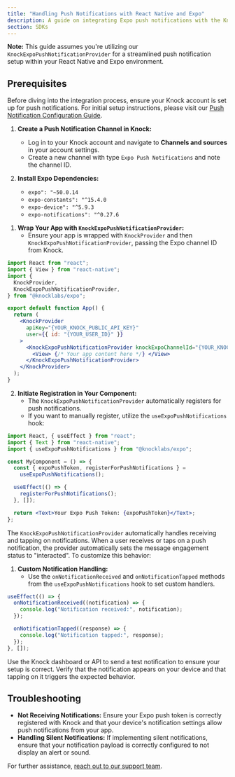 ```yaml
---
title: "Handling Push Notifications with React Native and Expo"
description: A guide on integrating Expo push notifications with the Knock SDK in your React Native application.
section: SDKs
---
```


**Note:** This guide assumes you're utilizing our `KnockExpoPushNotificationProvider` for a streamlined push notification setup within your React Native and Expo environment.

## Prerequisites

Before diving into the integration process, ensure your Knock account is set up for push notifications. For initial setup instructions, please visit our [Push Notification Configuration Guide](/integrations/push/overview).

<Steps titleSize="h2">

<Step title="Setting Up Push Notifications with Expo">

1. **Create a Push Notification Channel in Knock:**

   - Log in to your Knock account and navigate to **Channels and sources** in your account settings.
   - Create a new channel with type `Expo Push Notifications` and note the channel ID.

2. **Install Expo Dependencies:**
   - `expo": "~50.0.14`
   - `expo-constants": "^15.4.0`
   - `expo-device": "^5.9.3`
   - `expo-notifications": "^0.27.6`

</Step>

<Step title="Registering for Push Notifications">

1. **Wrap Your App with `KnockExpoPushNotificationProvider`:**
   - Ensure your app is wrapped with `KnockProvider` and then `KnockExpoPushNotificationProvider`, passing the Expo channel ID from Knock.

```jsx
import React from "react";
import { View } from "react-native";
import {
  KnockProvider,
  KnockExpoPushNotificationProvider,
} from "@knocklabs/expo";

export default function App() {
  return (
    <KnockProvider
      apiKey="{YOUR_KNOCK_PUBLIC_API_KEY}"
      user={{ id: "{YOUR_USER_ID}" }}
    >
      <KnockExpoPushNotificationProvider knockExpoChannelId="{YOUR_KNOCK_EXPO_CHANNEL_ID}">
        <View> {/* Your app content here */} </View>
      </KnockExpoPushNotificationProvider>
    </KnockProvider>
  );
}
```

2. **Initiate Registration in Your Component:**
   - The `KnockExpoPushNotificationProvider` automatically registers for push notifications.
   - If you want to manually register, utilize the `useExpoPushNotifications` hook:

```jsx
import React, { useEffect } from "react";
import { Text } from "react-native";
import { useExpoPushNotifications } from "@knocklabs/expo";

const MyComponent = () => {
  const { expoPushToken, registerForPushNotifications } =
    useExpoPushNotifications();

  useEffect(() => {
    registerForPushNotifications();
  }, []);

  return <Text>Your Expo Push Token: {expoPushToken}</Text>;
};
```

</Step>

<Step title="Handling Incoming Push Notifications">

The `KnockExpoPushNotificationProvider` automatically handles receiving and tapping on notifications. When a user receives or taps on a push notification, the provider automatically sets the message engagement status to "interacted". To customize this behavior:

1. **Custom Notification Handling:**
   - Use the `onNotificationReceived` and `onNotificationTapped` methods from the `useExpoPushNotifications` hook to set custom handlers.

```jsx
useEffect(() => {
  onNotificationReceived((notification) => {
    console.log("Notification received:", notification);
  });

  onNotificationTapped((response) => {
    console.log("Notification tapped:", response);
  });
}, []);
```

</Step>

<Step title="Sending Test Notifications">

Use the Knock dashboard or API to send a test notification to ensure your setup is correct. Verify that the notification appears on your device and that tapping on it triggers the expected behavior.

</Step>

</Steps>

## Troubleshooting

- **Not Receiving Notifications:** Ensure your Expo push token is correctly registered with Knock and that your device's notification settings allow push notifications from your app.
- **Handling Silent Notifications:** If implementing silent notifications, ensure that your notification payload is correctly configured to not display an alert or sound.

For further assistance, [reach out to our support team](mailto:support@knock.app).
